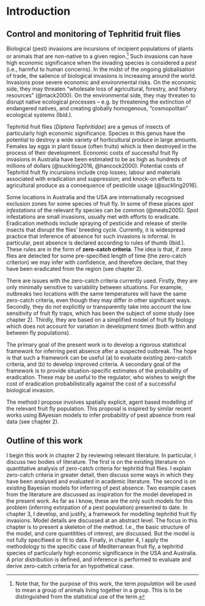 # Introduction

## Control and monitoring of Tephritid fruit flies

Biological (pest) invasions are incursions of incipient populations of plants or animals that are non-native to a given region.^[Note that, for the purpose of this work, the term *population* will be used to mean a group of animals living together in a group. This is to be distinguished from the statistical use of the term.] Such invasions can have high economic significance when the invading species is considered a *pest* (i.e., harmful to human concerns). In the midst of the ongoing globalisation of trade, the salience of biological invasions is increasing around the world. Invasions pose severe economic and environmental risks. On the economic side, they may threaten "wholesale loss of agricultural, forestry, and fishery resources" (@mack2000). On the environmental side, they may threaten to disrupt native ecological processes -- e.g. by threatening the extinction of endangered natives, and creating globally homogenous, "cosmopolitan" ecological systems (Ibid.).

Tephritid fruit flies (*Diptera Tephritidae*) are a genus of insects of particularly high economic significance. Species in this genus have the potential to destroy a wide variety of horticultural produce in large amounts. Females lay eggs in plant tissue (often fruits) which is then destroyed in the process of their development. Economic costs of successful fruit fly invasions in Australia have been estimated to be as high as hundreds of millions of dollars (@suckling2016, @hancock2000). Potential costs of Tephritid fruit fly incursions include crop losses; labour and materials associated with eradication and suppression; and knock-on effects to agricultural produce as a consequence of pesticide usage (@suckling2016). 

Some locations in Australia and the USA are internationally recognised exclusion zones for some species of fruit fly. In some of these places *spot infestations* of the relevant fly species can be common (@meats2005). Spot infestations are small invasions, usually met with efforts to eradicate. Eradication methods include spraying of pesticide and release of sterile insects that disrupt the flies' breeding cycle. Currently, it is widespread practice that inference of absence for such invasions is informal. In particular, pest absence is declared according to rules of thumb (Ibid.). These rules are in the form of **zero-catch criteria**. The idea is that, if zero flies are detected for some pre-specified length of time (the zero-catch criterion) we may infer with confidence, and therefore declare, that they have been eradicated from the region (see chapter 2). 

There are issues with the zero-catch criteria currently used. Firstly, they are only minimally sensitive to variability between situations. For example, outbreaks two locations with the same temperatures will have the same zero-catch criteria, even though they may differ in other significant ways. Secondly, they do not explicitly or transparently take into account the low sensitivity of fruit fly traps, which has been the subject of some study (see chapter 2). Thirdly, they are based on a simplified model of fruit fly biology which does not account for variation in development times (both within and between fly populations).

The primary goal of the present work is to develop a rigorous statistical framework for inferring pest absence after a suspected outbreak. The hope is that such a framework can be useful (a) to evaluate existing zero-catch criteria, and (b) to develop improved criteria. A secondary goal of the framework is to provide situation-specific estimates of the probability of eradication. These may be useful to the regulator, who wishes to weigh the cost of eradication probabilistically against the cost of a successful biological invasion.

The method I propose involves spatially explicit, agent based modelling of the relevant fruit fly population. This proposal is inspired by similar recent works using BAyesian models to infer probability of pest absence from real data (see chapter 2).

## Outline of this work

I begin this work in chapter 2 by reviewing relevant literature. In particular, I discuss two bodies of literature. The first is on the existing literature on quantitative analysis of zero-catch criteria for tephritid fruit flies. I explain zero-catch criteria in greater detail, then discuss some ways in which they have been analysed and evaluated in academic literature. The second is on existing Bayesian models for inferring of pest absence. Two example cases from the literature are discussed as inspiration for the model developed in the present work. As far as I know, these are the only such models for this problem (inferring extirpation of a pest population) presented to date. In chapter 3, I develop, and justify, a framework for modelling tephritid fruit fly invasions. Model details are discussed at an abstract level. The focus in this chapter is to present a skeleton of the method. I.e., the basic structure of the model, and core quantitities of interest, are discussed. But the model is not fully specifieed or fit to data. Finally, in chapter 4, I apply the methodology to the specific case of Mediterranean fruit fly, a tephritid species of particularly high economic significance in the USA and Australia. A prior distribution is defined, and inference is performed to evaluate and derive zero-catch criteria for an hypothetical case. 